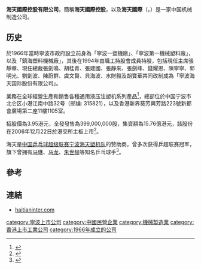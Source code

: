 '''海天國際控股有限公司'''，簡稱'''海天國際控股'''，以及'''海天國際'''（'''{{lang-en|Haitian International Holdings Limited}}'''，{{hkex|1882}}）是一家中国机械制造公司。

==历史==
於1966年當時寧波市政府設立前身為「寧波一塑機廠」、「寧波第一機械塑料廠」，以及「鎮海塑料機械廠」，其後在1994年由職工持股會成員持股，包括現任主席張靜章、現任總裁張劍鳴、胡桂青、張建國、張靜來、張劍峰、錢耀恩、陳寧寧、郭明光、劉劍波、陳蔚群、虞文賢、貝海波、水財毅及胡寶華共同改制成為「寧波海天国际股份有限公司」。

業務在全球經營生產和銷售各種通用液压注塑机系列產品<ref>{{Cite web |url=http://www.haitianinter.com/cn/about_haitian_international/our_strategy/ |title=海天國際控股有限公司簡介 |access-date=2013-07-09 |archive-url=https://web.archive.org/web/20150107202529/http://www.haitianinter.com/cn/about_haitian_international/our_strategy/ |archive-date=2015-01-07 |dead-url=yes }}</ref>，總部位於中国宁波市北仑区小港江南中路32号（邮编: 315821），以及香港新界葵芳興芳路223號新都會廣場第二座11樓1105室。

招股價為3.95港元，全發發售為399,000,000股，集資額為15.76億港元，該股份在2006年12月22日於港交所主板上市<ref>{{Cite web |url=http://www.hkexnews.hk/listedco/listconews/SEHK/2006/1211/01882/CWP101_c.pdf |title=海天國際控股有限公司提供招股資料 |accessdate=2013-07-09 |archive-date=2016-03-05 |archive-url=https://web.archive.org/web/20160305071046/http://www.hkexnews.hk/listedco/listconews/SEHK/2006/1211/01882/CWP101_c.pdf |dead-url=no }}</ref>。

海天是[[中国乒乓球超级联赛|中国乒乓球超级联赛]][[宁波海天塑机队|宁波海天塑机队]]的赞助商，曾多次获得乒超联赛冠军，旗下曾拥有[[马琳|马琳]]、[[马龙|马龙]]、[[朱世赫|朱世赫]]等知名乒乓球手<ref>{{Cite web |url=http://sports.sina.com.cn/o/2013-01-27/10236397969.shtml |title=赞助商千万投资乒超获冠军 老板:比酒桌上公关健康 |accessdate=2013-10-06 |archive-date=2015-01-08 |archive-url=https://web.archive.org/web/20150108010400/http://sports.sina.com.cn/o/2013-01-27/10236397969.shtml |dead-url=no }}</ref>。

==參考==
{{reflist}}

==連結==
*[http://www.haitianinter.com haitianinter.com] {{Wayback|url=http://www.haitianinter.com/ |date=20130813005619 }}

[[category:寧波上市公司|category:寧波上市公司]]
[[category:中國民營企業|category:中國民營企業]]
[[category:機械製造業|category:機械製造業]]
[[category:香港上市工業公司|category:香港上市工業公司]]
[[category:1966年成立的公司|category:1966年成立的公司]]